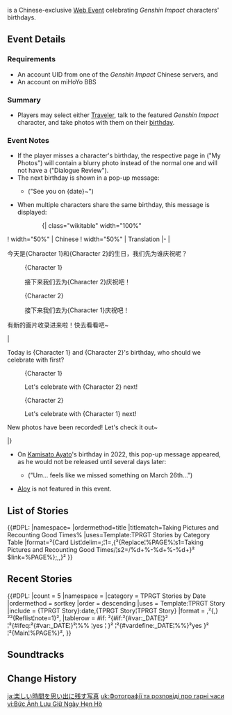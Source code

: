 {{Event Tabs|story=no}}
{{China Only}}
{{Event
|name              = Taking Pictures and Recounting Good Times
|image             = Taking Pictures and Recounting Good Times.png
|type              = Web
|time_known        = yes
|time_start        = 2022-03-03 00:00:00
|time_start_offset = GMT+8
|time_end          = 2024-03-01 00:00:00
|time_end_offset   = GMT+8
|link              = https://ys.mihoyo.com/main/news/detail/20339
|link2             = https://webstatic.mihoyo.com/ys/event/e20220303-birthday/index.html
|link2name         = Event Page
|characters        = Qiqi;Shenhe;Xianyun;Barbara;Klee;Jean;Traveler;Paimon;Noelle;Xiao;Diluc;Gorou;Yun Jin;Fischl;Arataki Itto;Lisa;Venti;Raiden Shogun;Yae Miko;Okazaki Rikuto;Kujou Sara;Shikanoin Heizou;Kuki Shinobu;Yanfei;Genta;Mamoru
}}

{{Lang|'''Taking Pictures and Recounting Good Times''' ''(unofficial name)''|zh=留影叙佳期|zh_rm=Liúyǐng Xù Jiāqī}} is a Chinese-exclusive [[Web Event]] celebrating ''Genshin Impact'' characters' birthdays.

==Event Details==
<!--===Duration===
* -->
===Requirements===
* An account UID from one of the ''Genshin Impact'' Chinese servers, and
* An account on miHoYo BBS

===Summary===
* Players may select either [[Traveler]], talk to the featured ''Genshin Impact'' character, and take photos with them on their [[birthday]].

===Event Notes===
* If the player misses a character's birthday, the respective page in {{Lang|mini=1|zh=我的画片}} ("My Photos") will contain a blurry photo instead of the normal one and will not have a {{Lang|mini=1|zh=回看对白}} ("Dialogue Review").
* The next birthday is shown in a pop-up message:
** {{Lang|mini=1|zh={M}月{D}日，我们不见不散~}} ("See you on {date}~")
* When multiple characters share the same birthday, this message is displayed:
::{| class="wikitable" width="100%"
! width="50%" | Chinese
! width="50%" | Translation
|-
|{{Dialogue Start|lang=zh}}
;今天是{Character 1}和{Character 2}的生日，我们先为谁庆祝呢？
:{{DIcon}} {Character 1}
:;接下来我们去为{Character 2}庆祝吧！
:{{DIcon}} {Character 2}
:;接下来我们去为{Character 1}庆祝吧！
;有新的画片收录进来啦！快去看看吧~
{{Dialogue End}}
|{{Dialogue Start}}
;Today is {Character 1} and {Character 2}'s birthday, who should we celebrate with first?
:{{DIcon}} {Character 1}
:;Let's celebrate with {Character 2} next!
:{{DIcon}} {Character 2}
:;Let's celebrate with {Character 1} next!
;New photos have been recorded! Let's check it out~
{{Dialogue End}}
|}
* On [[Kamisato Ayato]]'s birthday in 2022, this pop-up message appeared, as he would not be released until several days later:
** {{zh|欸，3月26日，好像错过了什么…}} ("Um... feels like we missed something on March 26th...")
* [[Aloy]] is not featured in this event.

==List of Stories==
{{#DPL:
|namespace=
|ordermethod=title
|titlematch=Taking Pictures and Recounting Good Times%
|uses=Template:TPRGT Stories by Category Table
|format=²{Card List¦delim=;¦1=,{²{Replace¦%PAGE%¦s1=Taking Pictures and Recounting Good Times/¦s2=/%d+%-%d+%-%d+}² $link=%PAGE%};,,}²
}}

==Recent Stories==
{{#DPL:
|count         = 5
|namespace     = 
|category      = TPRGT Stories by Date
|ordermethod   = sortkey
|order         = descending
|uses          = Template:TPRGT Story
|include       = {TPRGT Story}:date,{TPRGT Story¦TPRGT Story}
|format        = ,²{,}²²{Reflist¦note=1}²,<!-- braces have to be here due to the way phantoms are included -->
|tablerow      = <!--
-->#if:<!--
   -->²{#if:²{#var:_DATE¦}²<!--
      -->¦²{#ifeq:²{#var:_DATE¦}²¦%%<!--
         -->¦yes<!--
         -->¦<!--
      -->}²<!--
      -->¦²{#vardefine:_DATE¦%%}²yes<!--
   -->}²<!--
  -->¦²{Main¦%PAGE%}²,<!--
-->
}}

==Soundtracks==
{{Soundtracks by Category Table|type=eventgameplay}}

==Change History==
{{Change History|2.5}}

[[ja:楽しい時間を思い出に残す写真]]
[[uk:Фотографії та розповіді про гарні часи]]
[[vi:Bức Ảnh Lưu Giữ Ngày Hẹn Hò]]